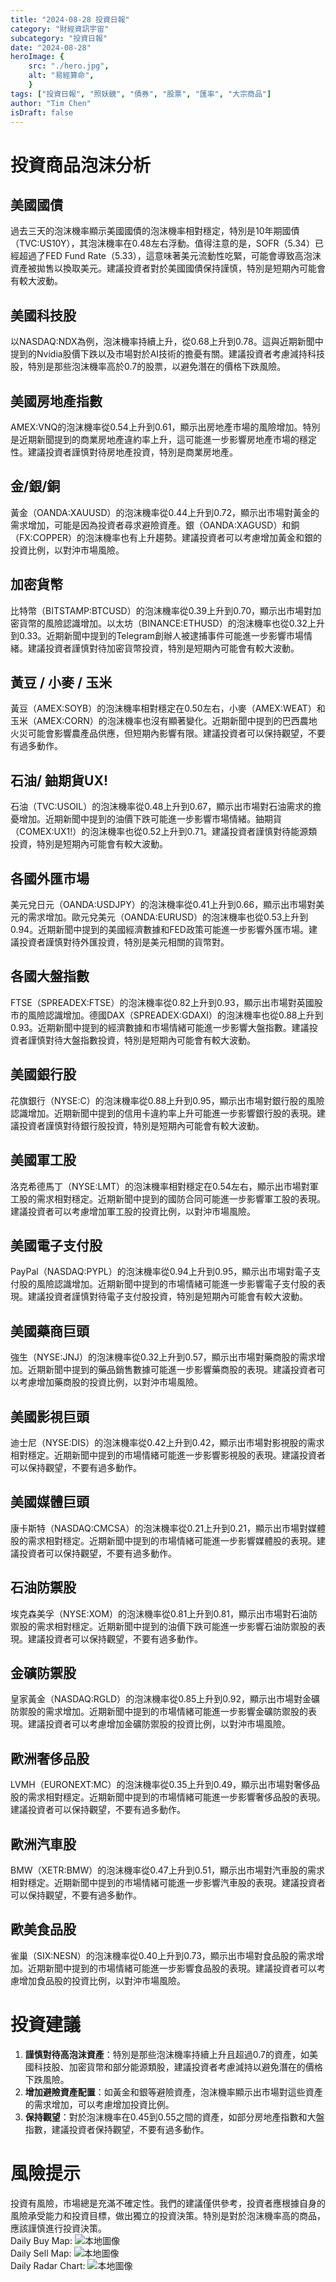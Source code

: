```yaml
---
title: "2024-08-28 投資日報"
category: "財經資訊宇宙"
subcategory: "投資日報"
date: "2024-08-28"
heroImage: {
    src: "./hero.jpg",
    alt: "易經算命",
    }
tags: ["投資日報", "照妖鏡", "債券", "股票", "匯率", "大宗商品"]
author: "Tim Chen"
isDraft: false
---
```

# 投資商品泡沫分析

## 美國國債
過去三天的泡沫機率顯示美國國債的泡沫機率相對穩定，特別是10年期國債（TVC:US10Y），其泡沫機率在0.48左右浮動。值得注意的是，SOFR（5.34）已經超過了FED Fund Rate（5.33），這意味著美元流動性吃緊，可能會導致高泡沫資產被拋售以換取美元。建議投資者對於美國國債保持謹慎，特別是短期內可能會有較大波動。

## 美國科技股
以NASDAQ:NDX為例，泡沫機率持續上升，從0.68上升到0.78。這與近期新聞中提到的Nvidia股價下跌以及市場對於AI技術的擔憂有關。建議投資者考慮減持科技股，特別是那些泡沫機率高於0.7的股票，以避免潛在的價格下跌風險。

## 美國房地產指數
AMEX:VNQ的泡沫機率從0.54上升到0.61，顯示出房地產市場的風險增加。特別是近期新聞提到的商業房地產違約率上升，這可能進一步影響房地產市場的穩定性。建議投資者謹慎對待房地產投資，特別是商業房地產。

## 金/銀/銅
黃金（OANDA:XAUUSD）的泡沫機率從0.44上升到0.72，顯示出市場對黃金的需求增加，可能是因為投資者尋求避險資產。銀（OANDA:XAGUSD）和銅（FX:COPPER）的泡沫機率也有上升趨勢。建議投資者可以考慮增加黃金和銀的投資比例，以對沖市場風險。

## 加密貨幣
比特幣（BITSTAMP:BTCUSD）的泡沫機率從0.39上升到0.70，顯示出市場對加密貨幣的風險認識增加。以太坊（BINANCE:ETHUSD）的泡沫機率也從0.32上升到0.33。近期新聞中提到的Telegram創辦人被逮捕事件可能進一步影響市場情緒。建議投資者謹慎對待加密貨幣投資，特別是短期內可能會有較大波動。

## 黃豆 / 小麥 / 玉米
黃豆（AMEX:SOYB）的泡沫機率相對穩定在0.50左右，小麥（AMEX:WEAT）和玉米（AMEX:CORN）的泡沫機率也沒有顯著變化。近期新聞中提到的巴西農地火災可能會影響農產品供應，但短期內影響有限。建議投資者可以保持觀望，不要有過多動作。

## 石油/ 鈾期貨UX!
石油（TVC:USOIL）的泡沫機率從0.48上升到0.67，顯示出市場對石油需求的擔憂增加。近期新聞中提到的油價下跌可能進一步影響市場情緒。鈾期貨（COMEX:UX1!）的泡沫機率也從0.52上升到0.71。建議投資者謹慎對待能源類投資，特別是短期內可能會有較大波動。

## 各國外匯市場
美元兌日元（OANDA:USDJPY）的泡沫機率從0.41上升到0.66，顯示出市場對美元的需求增加。歐元兌美元（OANDA:EURUSD）的泡沫機率也從0.53上升到0.94。近期新聞中提到的美國經濟數據和FED政策可能進一步影響外匯市場。建議投資者謹慎對待外匯投資，特別是美元相關的貨幣對。

## 各國大盤指數
FTSE（SPREADEX:FTSE）的泡沫機率從0.82上升到0.93，顯示出市場對英國股市的風險認識增加。德國DAX（SPREADEX:GDAXI）的泡沫機率也從0.88上升到0.93。近期新聞中提到的經濟數據和市場情緒可能進一步影響大盤指數。建議投資者謹慎對待大盤指數投資，特別是短期內可能會有較大波動。

## 美國銀行股
花旗銀行（NYSE:C）的泡沫機率從0.88上升到0.95，顯示出市場對銀行股的風險認識增加。近期新聞中提到的信用卡違約率上升可能進一步影響銀行股的表現。建議投資者謹慎對待銀行股投資，特別是短期內可能會有較大波動。

## 美國軍工股
洛克希德馬丁（NYSE:LMT）的泡沫機率相對穩定在0.54左右，顯示出市場對軍工股的需求相對穩定。近期新聞中提到的國防合同可能進一步影響軍工股的表現。建議投資者可以考慮增加軍工股的投資比例，以對沖市場風險。

## 美國電子支付股
PayPal（NASDAQ:PYPL）的泡沫機率從0.94上升到0.95，顯示出市場對電子支付股的風險認識增加。近期新聞中提到的市場情緒可能進一步影響電子支付股的表現。建議投資者謹慎對待電子支付股投資，特別是短期內可能會有較大波動。

## 美國藥商巨頭
強生（NYSE:JNJ）的泡沫機率從0.32上升到0.57，顯示出市場對藥商股的需求增加。近期新聞中提到的藥品銷售數據可能進一步影響藥商股的表現。建議投資者可以考慮增加藥商股的投資比例，以對沖市場風險。

## 美國影視巨頭
迪士尼（NYSE:DIS）的泡沫機率從0.42上升到0.42，顯示出市場對影視股的需求相對穩定。近期新聞中提到的市場情緒可能進一步影響影視股的表現。建議投資者可以保持觀望，不要有過多動作。

## 美國媒體巨頭
康卡斯特（NASDAQ:CMCSA）的泡沫機率從0.21上升到0.21，顯示出市場對媒體股的需求相對穩定。近期新聞中提到的市場情緒可能進一步影響媒體股的表現。建議投資者可以保持觀望，不要有過多動作。

## 石油防禦股
埃克森美孚（NYSE:XOM）的泡沫機率從0.81上升到0.81，顯示出市場對石油防禦股的需求相對穩定。近期新聞中提到的油價下跌可能進一步影響石油防禦股的表現。建議投資者可以保持觀望，不要有過多動作。

## 金礦防禦股
皇家黃金（NASDAQ:RGLD）的泡沫機率從0.85上升到0.92，顯示出市場對金礦防禦股的需求增加。近期新聞中提到的市場情緒可能進一步影響金礦防禦股的表現。建議投資者可以考慮增加金礦防禦股的投資比例，以對沖市場風險。

## 歐洲奢侈品股
LVMH（EURONEXT:MC）的泡沫機率從0.35上升到0.49，顯示出市場對奢侈品股的需求相對穩定。近期新聞中提到的市場情緒可能進一步影響奢侈品股的表現。建議投資者可以保持觀望，不要有過多動作。

## 歐洲汽車股
BMW（XETR:BMW）的泡沫機率從0.47上升到0.51，顯示出市場對汽車股的需求相對穩定。近期新聞中提到的市場情緒可能進一步影響汽車股的表現。建議投資者可以保持觀望，不要有過多動作。

## 歐美食品股
雀巢（SIX:NESN）的泡沫機率從0.40上升到0.73，顯示出市場對食品股的需求增加。近期新聞中提到的市場情緒可能進一步影響食品股的表現。建議投資者可以考慮增加食品股的投資比例，以對沖市場風險。

# 投資建議
1. **謹慎對待高泡沫資產**：特別是那些泡沫機率持續上升且超過0.7的資產，如美國科技股、加密貨幣和部分能源類股，建議投資者考慮減持以避免潛在的價格下跌風險。
2. **增加避險資產配置**：如黃金和銀等避險資產，泡沫機率顯示出市場對這些資產的需求增加，可以考慮增加投資比例。
3. **保持觀望**：對於泡沫機率在0.45到0.55之間的資產，如部分房地產指數和大盤指數，建議投資者保持觀望，不要有過多動作。

# 風險提示
投資有風險，市場總是充滿不確定性。我們的建議僅供參考，投資者應根據自身的風險承受能力和投資目標，做出獨立的投資決策。特別是對於泡沫機率高的商品，應該謹慎進行投資決策。
<br />
Daily Buy Map:
![本地圖像](./buyMap.svg)
<br />
Daily Sell Map:
![本地圖像](./sellMap.svg)
<br />
Daily Radar Chart:
![本地圖像](./radar.svg)
<br />
